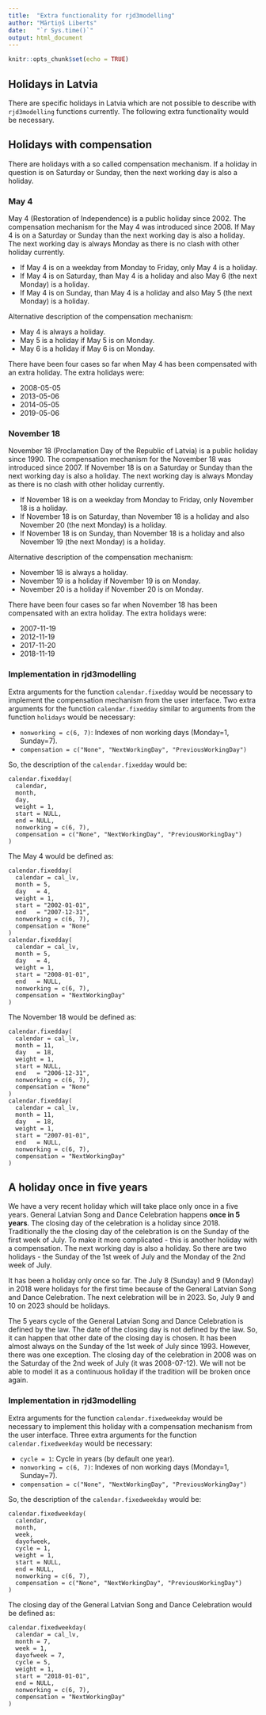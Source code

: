 ```yaml
---
title:  "Extra functionality for rjd3modelling"
author: "Mārtiņš Liberts"
date:   "`r Sys.time()`"
output: html_document
---
```


```r
knitr::opts_chunk$set(echo = TRUE)
```

## Holidays in Latvia

There are specific holidays in Latvia which are not possible to describe with `rjd3modelling` functions currently. The following extra functionality would be necessary.


## Holidays with compensation

There are holidays with a so called compensation mechanism. If a holiday in question is on Saturday or Sunday, then the next working day is also a holiday.

### May 4

May 4 (Restoration of Independence) is a public holiday since 2002. The compensation mechanism for the May 4 was introduced since 2008. If May 4 is on a Saturday or Sunday than the next working day is also a holiday. The next working day is always Monday as there is no clash with other holiday currently.

- If May 4 is on a weekday from Monday to Friday, only May 4 is a holiday.
- If May 4 is on Saturday, than May 4 is a holiday and also May 6 (the next Monday) is a holiday.
- If May 4 is on Sunday, than May 4 is a holiday and also May 5 (the next Monday) is a holiday.

Alternative description of the compensation mechanism:

- May 4 is always a holiday.
- May 5 is a holiday if May 5 is on Monday.
- May 6 is a holiday if May 6 is on Monday.

There have been four cases so far when May 4 has been compensated with an extra holiday. The extra holidays were:

- 2008-05-05
- 2013-05-06
- 2014-05-05
- 2019-05-06



### November 18

November 18 (Proclamation Day of the Republic of Latvia) is a public holiday since 1990. The compensation mechanism for the November 18 was introduced since 2007. If November 18 is on a Saturday or Sunday than the next working day is also a holiday. The next working day is always Monday as there is no clash with other holiday currently.

- If November 18 is on a weekday from Monday to Friday, only November 18 is a holiday.
- If November 18 is on Saturday, than November 18 is a holiday and also November 20 (the next Monday) is a holiday.
- If November 18 is on Sunday, than November 18 is a holiday and also November 19 (the next Monday) is a holiday.

Alternative description of the compensation mechanism:

- November 18 is always a holiday.
- November 19 is a holiday if November 19 is on Monday.
- November 20 is a holiday if November 20 is on Monday.

There have been four cases so far when November 18 has been compensated with an extra holiday. The extra holidays were:

- 2007-11-19
- 2012-11-19
- 2017-11-20
- 2018-11-19


### Implementation in rjd3modelling

Extra arguments for the function `calendar.fixedday` would be necessary to implement the compensation mechanism from the user interface. Two extra arguments for the function `calendar.fixedday` similar to arguments from the function `holidays` would be necessary:

- `nonworking = c(6, 7)`: Indexes of non working days (Monday=1, Sunday=7).
- `compensation = c("None", "NextWorkingDay", "PreviousWorkingDay")`

So, the description of the `calendar.fixedday` would be:

```
calendar.fixedday(
  calendar,
  month,
  day,
  weight = 1,
  start = NULL,
  end = NULL,
  nonworking = c(6, 7),
  compensation = c("None", "NextWorkingDay", "PreviousWorkingDay")
)
```

The May 4 would be defined as:

```
calendar.fixedday(
  calendar = cal_lv,
  month = 5,
  day   = 4,
  weight = 1,
  start = "2002-01-01",
  end   = "2007-12-31",
  nonworking = c(6, 7),
  compensation = "None"
)
calendar.fixedday(
  calendar = cal_lv,
  month = 5,
  day   = 4,
  weight = 1,
  start = "2008-01-01",
  end   = NULL,
  nonworking = c(6, 7),
  compensation = "NextWorkingDay"
)
```

The November 18 would be defined as:

```
calendar.fixedday(
  calendar = cal_lv,
  month = 11,
  day   = 18,
  weight = 1,
  start = NULL,
  end   = "2006-12-31",
  nonworking = c(6, 7),
  compensation = "None"
)
calendar.fixedday(
  calendar = cal_lv,
  month = 11,
  day   = 18,
  weight = 1,
  start = "2007-01-01",
  end   = NULL,
  nonworking = c(6, 7),
  compensation = "NextWorkingDay"
)
```



## A holiday once in five years

We have a very recent holiday which will take place only once in a five years. General Latvian Song and Dance Celebration happens **once in 5 years**. The closing day of the celebration is a holiday since 2018. Traditionally the the closing day of the celebration is on the Sunday of the first week of July. To make it more complicated - this is another holiday with a compensation. The next working day is also a holiday. So there are two holidays - the Sunday of the 1st week of July and the Monday of the 2nd week of July.

It has been a holiday only once so far. The July 8 (Sunday) and 9 (Monday) in 2018 were holidays for the first time because of the General Latvian Song and Dance Celebration. The next celebration will be in 2023. So, July 9 and 10 on 2023 should be holidays.

The 5 years cycle of the General Latvian Song and Dance Celebration is defined by the law. The date of the closing day is not defined by the law. So, it can happen that other date of the closing day is chosen. It has been almost always on the Sunday of the 1st week of July since 1993. However, there was one exception. The closing day of the celebration in 2008 was on the Saturday of the 2nd week of July (it was 2008-07-12). We will not be able to model it as a continuous holiday if the tradition will be broken once again.

### Implementation in rjd3modelling

Extra arguments for the function `calendar.fixedweekday` would be necessary to implement this holiday with a compensation mechanism from the user interface. Three extra arguments for the function `calendar.fixedweekday` would be necessary:

- `cycle = 1`: Cycle in years (by default one year).
- `nonworking = c(6, 7)`: Indexes of non working days (Monday=1, Sunday=7).
- `compensation = c("None", "NextWorkingDay", "PreviousWorkingDay")`

So, the description of the `calendar.fixedweekday` would be:

```
calendar.fixedweekday(
  calendar,
  month,
  week,
  dayofweek,
  cycle = 1,
  weight = 1,
  start = NULL,
  end = NULL,
  nonworking = c(6, 7),
  compensation = c("None", "NextWorkingDay", "PreviousWorkingDay")
)
```

The closing day of the General Latvian Song and Dance Celebration would be defined as:

```
calendar.fixedweekday(
  calendar = cal_lv,
  month = 7,
  week = 1,
  dayofweek = 7,
  cycle = 5,
  weight = 1,
  start = "2018-01-01",
  end = NULL,
  nonworking = c(6, 7),
  compensation = "NextWorkingDay"
)
```

